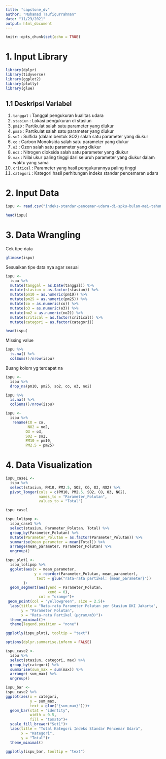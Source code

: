 ---
title: "capstone_dv"
author: "Muhamad Taufiqurrahman"
date: "11/23/2021"
output: html_document
---

```{r setup, include=FALSE}
knitr::opts_chunk$set(echo = TRUE)
```


# 1. Input Library
```{r}
library(dplyr)
library(tidyverse)
library(ggplot2)
library(plotly)
library(glue)
```


## 1.1 Deskripsi Variabel
1. `tanggal` : Tanggal pengukuran kualitas udara
2. `stasiun` : Lokasi pengukuran di stasiun
3. `pm10` : Partikulat salah satu parameter yang diukur
4. `pm25` : Partikulat salah satu parameter yang diukur
5. `so2` : Sulfida (dalam bentuk SO2) salah satu parameter yang diukur
6. `co` : Carbon Monoksida salah satu parameter yang diukur
7. `o3` : Ozon salah satu parameter yang diukur
8. `no2` : Nitrogen dioksida salah satu parameter yang diukur
9. `max` : Nilai ukur paling tinggi dari seluruh parameter yang diukur dalam waktu yang sama
10. `critical` : Parameter yang hasil pengukurannya paling tinggi
11. `categori` : Kategori hasil perhitungan indeks standar pencemaran udara

# 2. Input Data
```{r}
ispu <- read.csv("indeks-standar-pencemar-udara-di-spku-bulan-mei-tahun-2021.csv")

head(ispu)
```
# 3. Data Wrangling
Cek tipe data
```{r}
glimpse(ispu)
```

Sesuaikan tipe data nya agar sesuai
```{r}
ispu <- 
  ispu %>% 
  mutate(tanggal = as.Date(tanggal)) %>% 
  mutate(stasiun = as.factor(stasiun)) %>% 
  mutate(pm10 = as.numeric(pm10)) %>% 
  mutate(pm25 = as.numeric(pm25)) %>% 
  mutate(co = as.numeric(co)) %>% 
  mutate(o3 = as.numeric(o3)) %>% 
  mutate(no2 = as.numeric(no2)) %>% 
  mutate(critical = as.factor(critical)) %>% 
  mutate(categori = as.factor(categori))

head(ispu)
```

Missing value

```{r}
ispu %>% 
  is.na() %>% 
  colSums()/nrow(ispu)
```


Buang kolom yg terdapat na
```{r}
ispu <- 
  ispu %>% 
  drop_na(pm10, pm25, so2, co, o3, no2)

ispu %>% 
  is.na() %>% 
  colSums()/nrow(ispu)
```


```{r}
ispu <- 
  ispu %>% 
   rename(CO = co,
          NO2 = no2,
         O3 = o3,
         SO2 = so2,
         PM10 = pm10,
         PM2.5 = pm25)
```

# 4. Data Visualization

```{r}
ispu_case1 <- 
  ispu %>% 
  select(stasiun, PM10, PM2.5, SO2, CO, O3, NO2) %>% 
  pivot_longer(cols = c(PM10, PM2.5, SO2, CO, O3, NO2),
               names_to = "Parameter_Polutan",
               values_to = "Total")

ispu_case1
```

```{r}
ispu_lolipop <- 
  ispu_case1 %>% 
  select(stasiun, Parameter_Polutan, Total) %>%
  group_by(Parameter_Polutan) %>% 
  mutate(Parameter_Polutan = as.factor(Parameter_Polutan)) %>% 
  summarise(mean_parameter = mean(Total)) %>%
  arrange(mean_parameter, Parameter_Polutan) %>% 
  ungroup()
```


```{r}
ispu_plot1 <-
  ispu_lolipop %>% 
  ggplot(aes(x = mean_parameter, 
             y = reorder(Parameter_Polutan, mean_parameter),
              text = glue("rata-rata partikel: {mean_parameter}"))
        )+
  geom_segment(aes(yend = Parameter_Polutan,
                   xend = 0),
               col = "orange")+
 geom_point(col = "yellowgreen", size = 2.5)+
  labs(title = "Rata-rata Parameter Polutan per Stasiun DKI Jakarta",
       y = "Parameter Polutan",
       x = "Rata-rata Partikel (µgram/m3)")+
  theme_minimal()+
  theme(legend.position = "none")
```


```{r}
ggplotly(ispu_plot1, tooltip = "text")
```


```{r}
options(dplyr.summarise.inform = FALSE)

ispu_case2 <-
  ispu %>%
  select(stasiun, categori, max) %>%
  group_by(categori) %>% 
  summarise(sum_max = sum(max)) %>% 
  arrange(-sum_max) %>% 
  ungroup()
```


```{r}
ispu_bar <- 
ispu_case2 %>% 
ggplot(aes(x = categori, 
           y = sum_max,
           text = glue("{sum_max}")))+
  geom_bar(stat = "identity",
           width = 0.5,
           fill = "tomato")+
  scale_fill_brewer("Set1")+
  labs(title = "Total Kategori Indeks Standar Pencemar Udara",
       x = "Kategori",
       y = "Total")+
  theme_minimal()

ggplotly(ispu_bar, tooltip = "text")
```


